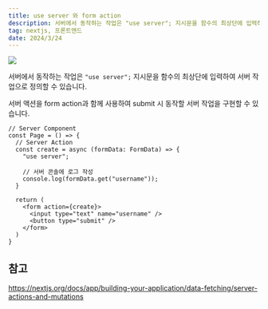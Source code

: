 ```yaml
---
title: use server 와 form action
description: 서버에서 동작하는 작업은 "use server"; 지시문을 함수의 최상단에 입력하여 서버 작업으로 정의할 수 있습니다. 서버 액션을 form action과 함께 사용하여 submit 시 동작할 서버 작업을 구현할 수 있습니다.
tag: nextjs, 프론트엔드
date: 2024/3/24
---
```


![](https://velog.velcdn.com/images/freejak5520/post/d7192a24-da67-48b5-9ba5-490eb41a9455/image.png)

서버에서 동작하는 작업은 `"use server";` 지시문을 함수의 최상단에 입력하여 서버 작업으로 정의할 수 있습니다.

서버 액션을 form action과 함께 사용하여 submit 시 동작할 서버 작업을 구현할 수 있습니다.

```tsx
// Server Component
const Page = () => {
  // Server Action
  const create = async (formData: FormData) => {
    "use server";
 
    // 서버 콘솔에 로그 작성
    console.log(formData.get("username"));
  }
 
  return (
    <form action={create}>
      <input type="text" name="username" />
      <button type="submit" />
    </form>
  )
}
```

## 참고
https://nextjs.org/docs/app/building-your-application/data-fetching/server-actions-and-mutations

